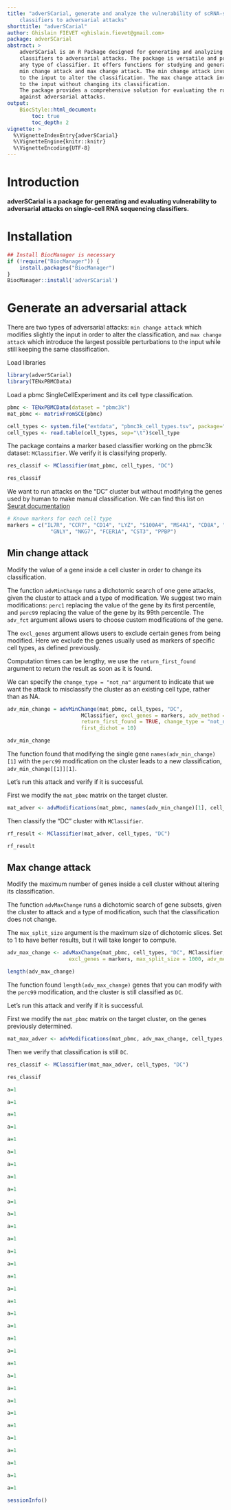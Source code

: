 ```yaml
---
title: "adverSCarial, generate and analyze the vulnerability of scRNA-seq
    classifiers to adversarial attacks"
shorttitle: "adverSCarial"
author: Ghislain FIEVET <ghislain.fievet@gmail.com>
package: adverSCarial
abstract: >
    adverSCarial is an R Package designed for generating and analyzing the vulnerability of scRNA-seq
    classifiers to adversarial attacks. The package is versatile and provides a format for integrating
    any type of classifier. It offers functions for studying and generating two types of attacks,
    min change attack and max change attack. The min change attack involves making a small modification
    to the input to alter the classification. The max change attack involves making a large modification
    to the input without changing its classification.
    The package provides a comprehensive solution for evaluating the robustness of scRNA-seq classifiers
    against adversarial attacks.
output:
    BiocStyle::html_document:
        toc: true
        toc_depth: 2
vignette: >
  %\VignetteIndexEntry{adverSCarial}
  %\VignetteEngine{knitr::knitr}
  %\VignetteEncoding{UTF-8}
---
```


# Introduction
**adverSCarial is a package for generating and evaluating vulnerability to adversarial attacks on single-cell RNA sequencing classifiers.**

# Installation
```r
## Install BiocManager is necessary
if (!require("BiocManager")) {
    install.packages("BiocManager")
}
BiocManager::install('adverSCarial')
```

# Generate an adversarial attack

There are two types of adversarial attacks: `min change attack` which modifies slightly the input in order to alter the classification, and `max change attack` which introduce the largest possible perturbations to the input while still keeping the same classification.

Load libraries

```r
library(adverSCarial)
library(TENxPBMCData)
```

Load a pbmc SingleCellExperiment and its cell type classification.

```r
pbmc <- TENxPBMCData(dataset = "pbmc3k")
mat_pbmc <- matrixFromSCE(pbmc)

cell_types <- system.file("extdata", "pbmc3k_cell_types.tsv", package="adverSCarial")
cell_types <- read.table(cell_types, sep="\t")$cell_type
```

The package contains a marker based classifier working on the pbmc3k dataset: `MClassifier`. We verify it is classifying properly.

```r
res_classif <- MClassifier(mat_pbmc, cell_types, "DC")
```
```r
res_classif
```

We want to run attacks on the "DC" cluster but without modifying the genes used by human to make manual classification. We can find this list on [Seurat documentation](https://satijalab.org/seurat/articles/pbmc3k_tutorial.html)

```r
# Known markers for each cell type
markers = c("IL7R", "CCR7", "CD14", "LYZ", "S100A4", "MS4A1", "CD8A", "FCGR3A", "MS4A7",
              "GNLY", "NKG7", "FCER1A", "CST3", "PPBP")
```

## Min change attack

Modify the value of a gene inside a cell cluster in order to change its classification.

The function `advMinChange` runs a dichotomic search of one gene attacks, given the cluster to attack and a type of modification. We suggest two main modifications: `perc1` replacing the value of the gene by its first percentile, and `perc99` replacing the value of the gene by its 99th percentile. The `adv_fct` argument allows users to choose custom modifications of the gene.

The `excl_genes` argument allows users to exclude certain genes from being modified. Here we exclude the genes usually used as markers of specific cell types, as defined previously.

Computation times can be lengthy, we use the `return_first_found` argument to return the result as soon as it is found.

We can specify the `change_type = "not_na"` argument to indicate that we want the attack to misclassify the cluster as an existing cell type, rather than as NA.

```r
adv_min_change = advMinChange(mat_pbmc, cell_types, "DC",
                        MClassifier, excl_genes = markers, adv_method = "perc99",
                        return_first_found = TRUE, change_type = "not_na",
                        first_dichot = 10)
```
```r
adv_min_change
```

The function found that modifying the single gene `names(adv_min_change)[1]` with the `perc99` modification on the cluster leads to a new classification, `adv_min_change[[1]][1]`.

Let's run this attack and verify if it is successful.

First we modify the `mat_pbmc` matrix on the target cluster.

```r
mat_adver <- advModifications(mat_pbmc, names(adv_min_change)[1], cell_types, "DC")
```

Then classify the "DC" cluster with `MClassifier`.
```r
rf_result <- MClassifier(mat_adver, cell_types, "DC")
```
```r
rf_result
```

## Max change attack

Modify the maximum number of genes inside a cell cluster without altering its classification.

The function `advMaxChange` runs a dichotomic search of gene subsets, given the cluster to attack and a type of modification, such that the classification does not change.

The `max_split_size` argument is the maximum size of dichotomic slices. Set to 1 to have better results, but it will take longer to compute.

```r
adv_max_change <- advMaxChange(mat_pbmc, cell_types, "DC", MClassifier,
                    excl_genes = markers, max_split_size = 1000, adv_method = "perc99")
```
```r
length(adv_max_change)
```


The function found `length(adv_max_change)` genes that you can modify with the `perc99` modification, and the cluster is still classified as `DC`.

Let's run this attack and verify if it is successful.

First we modify the `mat_pbmc` matrix on the target cluster, on the genes previously determined.

```r
mat_max_adver <- advModifications(mat_pbmc, adv_max_change, cell_types, "DC")
```

Then we verify that classification is still `DC`.
```r
res_classif <- MClassifier(mat_max_adver, cell_types, "DC")
```
```r
res_classif
```
```r
a=1
```
```r
a=1
```
```r
a=1
```
```r
a=1
```
```r
a=1
```
```r
a=1
```
```r
a=1
```
```r
a=1
```
```r
a=1
```
```r
a=1
```
```r
a=1
```
```r
a=1
```
```r
a=1
```
```r
a=1
```
```r
a=1
```
```r
a=1
```
```r
a=1
```
```r
a=1
```
```r
a=1
```
```r
a=1
```
```r
a=1
```
```r
a=1
```
```r
a=1
```
```r
a=1
```
```r
a=1
```
```r
a=1
```
```r
a=1
```
```r
a=1
```
```r
a=1
```
```r
a=1
```
```r
a=1
```
```r
a=1
```
```r
a=1
```

```r
sessionInfo()
```